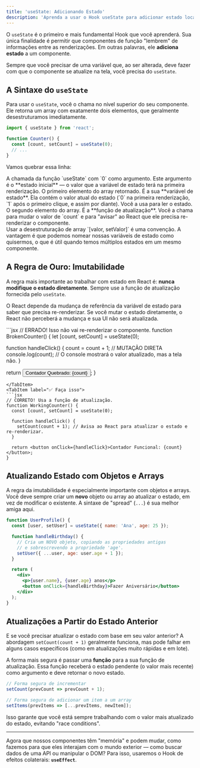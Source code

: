 ```yaml
---
title: 'useState: Adicionando Estado'
description: 'Aprenda a usar o Hook useState para adicionar estado local a componentes de função, tornando-os dinâmicos e interativos.'
---
```



O `useState` é o primeiro e mais fundamental Hook que você aprenderá. Sua única finalidade é permitir que componentes de função "lembrem" de informações entre as renderizações. Em outras palavras, ele **adiciona estado** a um componente.

Sempre que você precisar de uma variável que, ao ser alterada, deve fazer com que o componente se atualize na tela, você precisa do `useState`.

## A Sintaxe do `useState`

Para usar o `useState`, você o chama no nível superior do seu componente. Ele retorna um array com exatamente dois elementos, que geralmente desestruturamos imediatamente.

```jsx
import { useState } from 'react';

function Counter() {
  const [count, setCount] = useState(0);
  // ...
}
```

Vamos quebrar essa linha:

<CardGrid>
	<Card title="useState(0) 🧬">
		A chamada da função `useState` com `0` como argumento. Este argumento é o **estado inicial** — o valor que a variável de estado terá na primeira renderização.
	</Card>
	<Card title="count 🔢">
		O primeiro elemento do array retornado. É a sua **variável de estado**. Ela contém o valor atual do estado (`0` na primeira renderização, `1` após o primeiro clique, e assim por diante). Você a usa para ler o estado.
	</Card>
    <Card title="setCount 🎯">
		O segundo elemento do array. É a **função de atualização**. Você a chama para mudar o valor de `count` e para "avisar" ao React que ele precisa re-renderizar o componente.
	</Card>
</CardGrid>

<Aside type="tip">
Usar a desestruturação de array `[valor, setValor]` é uma convenção. A vantagem é que podemos nomear nossas variáveis de estado como quisermos, o que é útil quando temos múltiplos estados em um mesmo componente.
</Aside>

## A Regra de Ouro: Imutabilidade

A regra mais importante ao trabalhar com estado em React é: **nunca modifique o estado diretamente**. Sempre use a função de atualização fornecida pelo `useState`.

O React depende da mudança de referência da variável de estado para saber que precisa re-renderizar. Se você mutar o estado diretamente, o React não perceberá a mudança e sua UI não será atualizada.

<Tabs>
<TabItem label="❌ Não faça isso">
```jsx
// ERRADO! Isso não vai re-renderizar o componente.
function BrokenCounter() {
  let [count, setCount] = useState(0);

  function handleClick() {
    count = count + 1; // MUTAÇÃO DIRETA
    console.log(count); // O console mostrará o valor atualizado, mas a tela não.
  }

  return <button onClick={handleClick}>Contador Quebrado: {count}</button>;
}
```
</TabItem>
<TabItem label="✅ Faça isso">
```jsx
// CORRETO! Usa a função de atualização.
function WorkingCounter() {
  const [count, setCount] = useState(0);

  function handleClick() {
    setCount(count + 1); // Avisa ao React para atualizar o estado e re-renderizar.
  }

  return <button onClick={handleClick}>Contador Funcional: {count}</button>;
}
```
</TabItem>
</Tabs>

## Atualizando Estado com Objetos e Arrays

A regra da imutabilidade é especialmente importante com objetos e arrays. Você deve sempre criar um **novo** objeto ou array ao atualizar o estado, em vez de modificar o existente. A sintaxe de "spread" (`...`) é sua melhor amiga aqui.

```jsx
function UserProfile() {
  const [user, setUser] = useState({ name: 'Ana', age: 25 });

  function handleBirthday() {
    // Cria um NOVO objeto, copiando as propriedades antigas
    // e sobrescrevendo a propriedade 'age'.
    setUser({ ...user, age: user.age + 1 });
  }

  return (
    <div>
      <p>{user.name}, {user.age} anos</p>
      <button onClick={handleBirthday}>Fazer Aniversário</button>
    </div>
  );
}
```

## Atualizações a Partir do Estado Anterior

E se você precisar atualizar o estado com base em seu valor anterior? A abordagem `setCount(count + 1)` geralmente funciona, mas pode falhar em alguns casos específicos (como em atualizações muito rápidas e em lote).

A forma mais segura é passar uma **função** para a sua função de atualização. Essa função receberá o estado pendente (o valor mais recente) como argumento e deve retornar o novo estado.

```jsx
// Forma segura de incrementar
setCount(prevCount => prevCount + 1);

// Forma segura de adicionar um item a um array
setItems(prevItems => [...prevItems, newItem]);
```

Isso garante que você está sempre trabalhando com o valor mais atualizado do estado, evitando "race conditions".

---

Agora que nossos componentes têm "memória" e podem mudar, como fazemos para que eles interajam com o mundo exterior — como buscar dados de uma API ou manipular o DOM? Para isso, usaremos o Hook de efeitos colaterais: **`useEffect`**.
